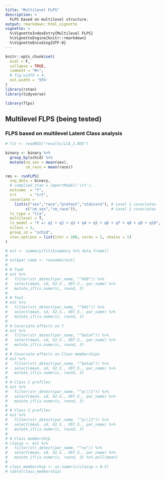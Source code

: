```yaml
---
title: "Multilevel FLPS"
description: >
  FLPS based on multilevel structure.
output: rmarkdown::html_vignette
vignette: >
  %\VignetteIndexEntry{Multilevel FLPS}
  %\VignetteEngine{knitr::rmarkdown}
  %\VignetteEncoding{UTF-8}
---
```


```r
knitr::opts_chunk$set(
  eval = F,
  collapse = TRUE,
  comment = "#>",
  # fig.width = 4,
  out.width = '55%'
)
library(rstan)
library(tidyverse)
```


```r
library(flps)
```

## Multilevel FLPS (being tested)

### FLPS based on multilevel Latent Class analysis

```r
# fit <- readRDS("results/LCA_2.RDS")
```

```r
binary <- binary %>%
  group_by(schid) %>%
  mutate(cm_sex = mean(sex),
         cm_race = mean(race))

res <- runFLPS(
  inp_data = binary,
  # complied_stan = importModel('irt'),
  outcome  = "Y",
  trt      = "trt",
  covariate =
    list(c("sex","race","pretest","stdscore"), # Level 1 covariates
         c("cm_sex","cm_race")),               # Level 2 covariates
  lv_type = "lca",
  multilevel = T,
  lv_model = "F =~ q1 + q2 + q3 + q4 + q5 + q6 + q7 + q8 + q9 + q10",
  nclass = 2,
  group_id = "schid",
  stan_options = list(iter = 100, cores = 1, chains = 1)
)
```


```r
# est <- summary(fit)$summary %>% data.frame()
# 
# est$par_name <- rownames(est)
# 
# # Tau0
# est %>% 
#   filter(str_detect(par_name, "^b00")) %>% 
#   select(mean, sd, X2.5., X97.5., par_name) %>% 
#   mutate_if(is.numeric, round, 3)
# 
# # Tau1
# est %>% 
#   filter(str_detect(par_name, "^b01")) %>% 
#   select(mean, sd, X2.5., X97.5., par_name) %>% 
#   mutate_if(is.numeric, round, 3)
# 
# # Covariate effects on Y
# est %>% 
#   filter(str_detect(par_name, "^betaY")) %>% 
#   select(mean, sd, X2.5., X97.5., par_name) %>% 
#   mutate_if(is.numeric, round, 3)
# 
# # Covariate effects on Class memberships
# est %>% 
#   filter(str_detect(par_name, "^betaU")) %>% 
#   select(mean, sd, X2.5., X97.5., par_name) %>% 
#   mutate_if(is.numeric, round, 3)
# 
# # Class 1 profiles
# est %>% 
#   filter(str_detect(par_name, "^p\\[1")) %>% 
#   select(mean, sd, X2.5., X97.5., par_name) %>% 
#   mutate_if(is.numeric, round, 3)
# 
# # Class 2 profiles
# est %>% 
#   filter(str_detect(par_name, "^p\\[2")) %>% 
#   select(mean, sd, X2.5., X97.5., par_name) %>% 
#   mutate_if(is.numeric, round, 3)
# 
# # Class membership
# classp <- est %>% 
#   filter(str_detect(par_name, "^nu")) %>% 
#   select(mean, sd, X2.5., X97.5., par_name) %>% 
#   mutate_if(is.numeric, round, 3) %>% pull(mean)
# 
# class_membership <- as.numeric(classp > 0.5)
# table(class_membership)
```

